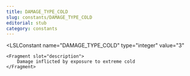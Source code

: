 ```yaml
---
title: DAMAGE_TYPE_COLD
slug: constants/DAMAGE_TYPE_COLD
editorial: stub
category: constants
---
```


<LSLConstant
	name="DAMAGE_TYPE_COLD"
	type="integer"
	value="3"
>
	<Fragment slot="description">
		Damage inflicted by exposure to extreme cold
	</Fragment>
</LSLConstant>

